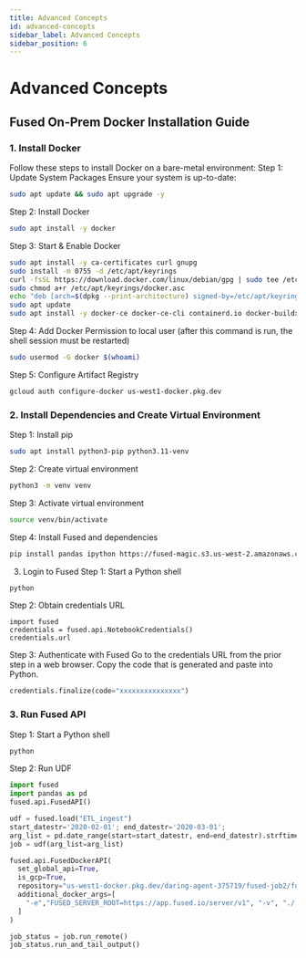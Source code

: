 ```yaml
---
title: Advanced Concepts
id: advanced-concepts
sidebar_label: Advanced Concepts
sidebar_position: 6
---
```


# Advanced Concepts

## Fused On-Prem Docker Installation Guide

### 1. Install Docker

Follow these steps to install Docker on a bare-metal environment:
Step 1: Update System Packages
Ensure your system is up-to-date:

```bash
sudo apt update && sudo apt upgrade -y
```

Step 2: Install Docker
```bash
sudo apt install -y docker
```

Step 3: Start & Enable Docker
```bash
sudo apt install -y ca-certificates curl gnupg
sudo install -m 0755 -d /etc/apt/keyrings
curl -fsSL https://download.docker.com/linux/debian/gpg | sudo tee /etc/apt/keyrings/docker.asc > /dev/null
sudo chmod a+r /etc/apt/keyrings/docker.asc
echo "deb [arch=$(dpkg --print-architecture) signed-by=/etc/apt/keyrings/docker.asc] https://download.docker.com/linux/debian $(lsb_release -cs) stable" | sudo tee /etc/apt/sources.list.d/docker.list > /dev/null
sudo apt update
sudo apt install -y docker-ce docker-ce-cli containerd.io docker-buildx-plugin docker-compose-plugin
```

Step 4: Add Docker Permission to local user (after this command is run, the shell session must be restarted)
```bash
sudo usermod -G docker $(whoami)
```

Step 5: Configure Artifact Registry
```bash
gcloud auth configure-docker us-west1-docker.pkg.dev
```

### 2. Install Dependencies and Create Virtual Environment

Step 1: Install pip
```bash
sudo apt install python3-pip python3.11-venv
```

Step 2: Create virtual environment
```bash
python3 -m venv venv
```
Step 3: Activate virtual environment
```bash
source venv/bin/activate
```
Step 4: Install Fused and dependencies
```bash
pip install pandas ipython https://fused-magic.s3.us-west-2.amazonaws.com/fused-1.14.1.dev2%2B2c8d59a-py3-none-any.whl
```
3. Login to Fused
Step 1: Start a Python shell
```bash
python
```
Step 2: Obtain credentials URL

```pytohn showLineNumbers
import fused
credentials = fused.api.NotebookCredentials()
credentials.url
```

Step 3: Authenticate with Fused
Go to the credentials URL from the prior step in a web browser. Copy the code that is generated and paste into Python.
```python showLineNumbers
credentials.finalize(code="xxxxxxxxxxxxxxx")
```

### 3. Run Fused API

Step 1: Start a Python shell
```bash
python
```

Step 2: Run UDF

```python showLineNumbers
import fused
import pandas as pd
fused.api.FusedAPI()

udf = fused.load("ETL_ingest")
start_datestr='2020-02-01'; end_datestr='2020-03-01';
arg_list = pd.date_range(start=start_datestr, end=end_datestr).strftime('%Y-%m-%d').tolist()
job = udf(arg_list=arg_list)

fused.api.FusedDockerAPI(
  set_global_api=True,
  is_gcp=True,
  repository="us-west1-docker.pkg.dev/daring-agent-375719/fused-job2/fused-job2",
  additional_docker_args=[
    "-e","FUSED_SERVER_ROOT=https://app.fused.io/server/v1", "-v", "./.fused:/root/.fused"
  ]
)

job_status = job.run_remote()
job_status.run_and_tail_output()
```